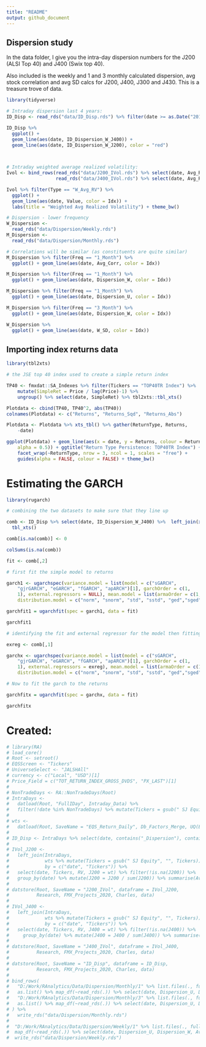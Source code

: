 ```yaml
---
title: "README"
output: github_document
---
```


## Dispersion study

In the data folder, I give you the intra-day dispersion numbers for the J200 (ALSI Top 40) and J400 (Swix top 40).

Also included is the weekly and 1 and 3 monthly calculated dispersion, avg stock correlation and avg SD calcs for J200, J400, J300 and J430. This is a treasure trove of data.



```r
library(tidyverse)

# Intraday dispersion last 4 years:
ID_Disp <- read_rds("data/ID_Disp.rds") %>% filter(date >= as.Date("2016-07-29") & date <= as.Date("2020-07-31"))

ID_Disp %>% 
  ggplot() + 
  geom_line(aes(date, ID_Dispersion_W_J400)) + 
  geom_line(aes(date, ID_Dispersion_W_J200), color = "red")


  
# Intraday weighted average realized volatility:
Ivol <- bind_rows(read_rds("data/J200_IVol.rds") %>% select(date, Avg_RV, W_Avg_RV = W_Avg_RV_J200) %>% mutate(Idx = "J200") %>% gather(Type, Value, -date, -Idx), 
                  read_rds("data/J400_IVol.rds") %>% select(date, Avg_RV, W_Avg_RV = W_Avg_RV_J400) %>% mutate(Idx = "J400") %>% gather(Type, Value, -date, -Idx))

Ivol %>% filter(Type == "W_Avg_RV") %>% 
  ggplot() + 
  geom_line(aes(date, Value, color = Idx)) + 
  labs(title = "Weighted Avg Realized Volatility") + theme_bw()

# Dispersion - lower frequency
W_Dispersion <- 
  read_rds("data/Dispersion/Weekly.rds")
M_Dispersion <- 
  read_rds("data/Dispersion/Monthly.rds")

# Correlations will be similar (as constituents are quite similar)
M_Dispersion %>% filter(Freq == "1_Month") %>% 
  ggplot() + geom_line(aes(date, Avg_Corr, color = Idx))

M_Dispersion %>% filter(Freq == "1_Month") %>% 
  ggplot() + geom_line(aes(date, Dispersion_W, color = Idx))

M_Dispersion %>% filter(Freq == "1_Month") %>% 
  ggplot() + geom_line(aes(date, Dispersion_U, color = Idx))

M_Dispersion %>% filter(Freq == "3_Month") %>% 
  ggplot() + geom_line(aes(date, Dispersion_W, color = Idx))

W_Dispersion %>% 
  ggplot() + geom_line(aes(date, W_SD, color = Idx))
```


## Importing index returns data 

```r
library(tbl2xts)

# the JSE top 40 index used to create a simple return index

TP40 <- fmxdat::SA_Indexes %>% filter(Tickers == "TOP40TR Index") %>% 
    mutate(SimpleRet = Price / lag(Price)-1) %>% 
    ungroup() %>% select(date, SimpleRet) %>% tbl2xts::tbl_xts()

Plotdata <- cbind(TP40, TP40^2, abs(TP40))
colnames(Plotdata) <- c("Returns", "Returns_Sqd", "Returns_Abs")

Plotdata <- Plotdata %>% xts_tbl() %>% gather(ReturnType, Returns, 
    -date)

ggplot(Plotdata) + geom_line(aes(x = date, y = Returns, colour = ReturnType, 
    alpha = 0.5)) + ggtitle("Return Type Persistence: TOP40TR Index") + 
    facet_wrap(~ReturnType, nrow = 3, ncol = 1, scales = "free") + 
    guides(alpha = FALSE, colour = FALSE) + theme_bw()

```


# Estimating the GARCH

```r
library(rugarch)

# combining the two datasets to make sure that they line up 

comb <- ID_Disp %>% select(date, ID_Dispersion_W_J400) %>%  left_join(xts_tbl(TP40), by="date") %>%
  tbl_xts() 

comb[is.na(comb)] <- 0 

colSums(is.na(comb))

fit <- comb[,2]

# first fit the simple model to returns 

garch1 <- ugarchspec(variance.model = list(model = c("sGARCH", 
    "gjrGARCH", "eGARCH", "fGARCH", "apARCH")[1], garchOrder = c(1, 
    1), external.regressors = NULL), mean.model = list(armaOrder = c(1, 0), include.mean = TRUE), 
    distribution.model = c("norm", "snorm", "std", "sstd", "ged","sged", "nig", "ghyp", "jsu")[1])

garchfit1 = ugarchfit(spec = garch1, data = fit)

garchfit1

# identifying the fit and external regressor for the model then fitting it to GARCH-X

exreg <- comb[,1]

garchx <- ugarchspec(variance.model = list(model = c("sGARCH", 
    "gjrGARCH", "eGARCH", "fGARCH", "apARCH")[1], garchOrder = c(1, 
    1), external.regressors = exreg), mean.model = list(armaOrder = c(1, 0), include.mean = TRUE), 
    distribution.model = c("norm", "snorm", "std", "sstd", "ged","sged", "nig", "ghyp", "jsu")[1])

# Now to fit the garch to the returns

garchfitx = ugarchfit(spec = garchx, data = fit)

garchfitx


```



# Created:

```r
# library(RA)
# load_core()
# Root <- setroot()
# EQSScreen <- "Tickers"
# UniverseSelect <- "JALSHAll"
# currency <- c("Local", "USD")[1]
# Price_Field = c("TOT_RETURN_INDEX_GROSS_DVDS", "PX_LAST")[1]
# 
# NonTradeDays <- RA::NonTradeDays(Root)
# IntraDays <-
#   datload(Root, "FullIDay", Intraday_Data) %>%
#   filter(!date %in% NonTradeDays) %>% mutate(Tickers = gsub(" SJ Equity", "", Tickers))
# 
# wts <-
#   datload(Root, SaveName = "EQS_Return_Daily", Db_Factors_Merge, UQ(EQSScreen), UQ(UniverseSelect), UQ(currency), UQ(Price_Field), EQS_Return_Daily)
# 
# ID_Disp <- IntraDays %>% select(date, contains("_Dispersion"), contains("_PXMove") ) %>% unique
# 
# IVol_J200 <-
#   left_join(IntraDays,
#             wts %>% mutate(Tickers = gsub(" SJ Equity", "", Tickers)) %>% select(date, Tickers, wt = J200_W_Adj) %>% filter(!is.na(wt)),
#             by = c("date", "Tickers")) %>%
#   select(date, Tickers, RV, J200 = wt) %>% filter(!is.na(J200)) %>%
#   group_by(date) %>% mutate(J200 = J200 / sum(J200)) %>% summarise(Avg_RV = mean(RV), W_Avg_RV_J200 = sum(J200 * RV) ) %>% ungroup() %>% unique
# 
# datstore(Root, SaveName = "J200_IVol", dataframe = IVol_J200,
#          Research, FMX_Projects_2020, Charles, data)
# 
# IVol_J400 <-
#   left_join(IntraDays,
#             wts %>% mutate(Tickers = gsub(" SJ Equity", "", Tickers)) %>% select(date, Tickers, wt = J400_W_Adj) %>% filter(!is.na(wt)),
#             by = c("date", "Tickers")) %>%
#   select(date, Tickers, RV, J400 = wt) %>% filter(!is.na(J400)) %>%
#     group_by(date) %>% mutate(J400 = J400 / sum(J400)) %>% summarise(Avg_RV = mean(RV), W_Avg_RV_J400 = sum(J400 * RV)) %>% ungroup() %>% unique
# 
# datstore(Root, SaveName = "J400_IVol", dataframe = IVol_J400,
#          Research, FMX_Projects_2020, Charles, data)
# 
# datstore(Root, SaveName = "ID_Disp", dataframe = ID_Disp,
#          Research, FMX_Projects_2020, Charles, data)
# 
# bind_rows(
#   "D:/Work/RAnalytics/Data/Dispersion/Monthly/1" %>% list.files(., full.names = T, recursive = T) %>%
#   as.list() %>% map_df(~read_rds(.)) %>% select(date, Dispersion_U, Dispersion_W, Avg_Corr, W_SD, Avg_SD, Idx) %>% unique %>% mutate(Freq = "1_Month"),
#   "D:/Work/RAnalytics/Data/Dispersion/Monthly/3" %>% list.files(., full.names = T, recursive = T) %>%
#   as.list() %>% map_df(~read_rds(.)) %>% select(date, Dispersion_U, Dispersion_W, Avg_Corr, W_SD, Idx) %>% unique %>% mutate(Freq = "3_Month")
# ) %>%
#   write_rds("data/Dispersion/Monthly.rds")
# 
#  "D:/Work/RAnalytics/Data/Dispersion/Weekly/1" %>% list.files(., full.names = T, recursive = T) %>%
#  map_df(~read_rds(.)) %>% select(date, Dispersion_U, Dispersion_W, Avg_Corr, W_SD, Idx) %>% unique %>% mutate(Freq = "Weekly") %>% 
#  write_rds("data/Dispersion/Weekly.rds")


```

